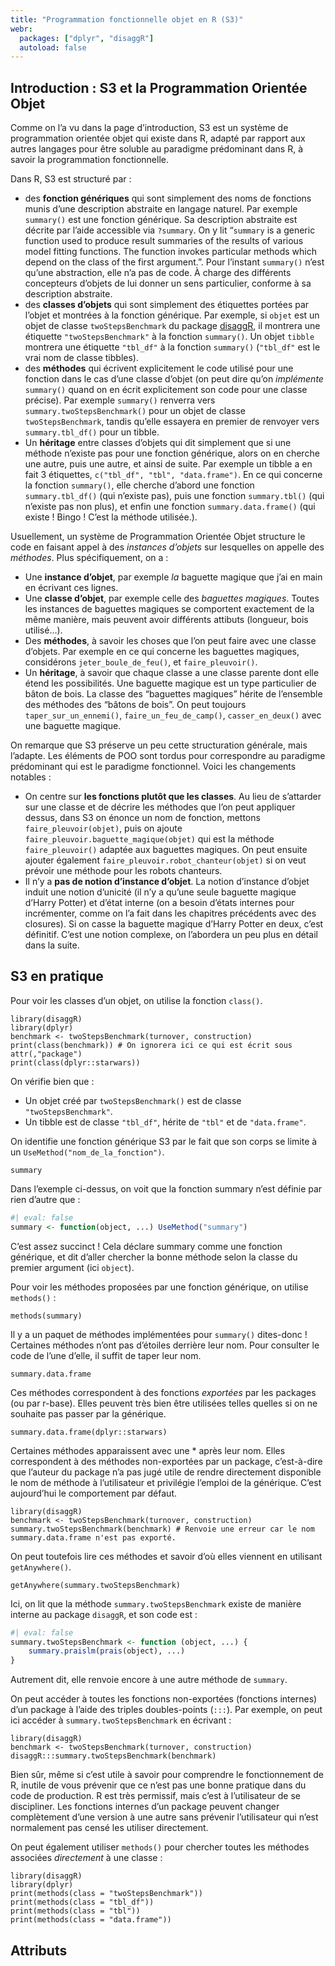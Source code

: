 ```yaml
---
title: "Programmation fonctionnelle objet en R (S3)"
webr:
  packages: ["dplyr", "disaggR"]
  autoload: false
---
```


## Introduction : S3 et la Programmation Orientée Objet

Comme on l'a vu dans la page d'introduction, S3 est un système de programmation orientée objet qui existe dans R, adapté par rapport aux autres langages pour être soluble au paradigme prédominant dans R, à savoir la programmation fonctionnelle.

Dans R, S3 est structuré par :

* des **fonction génériques** qui sont simplement des noms de fonctions munis d'une description abstraite en langage naturel. Par exemple `summary()` est une fonction générique. Sa description abstraite est décrite par l'aide accessible via `?summary`. On y lit "`summary` is a generic function used to produce result summaries of the results of various model fitting functions. The function invokes particular methods which depend on the class of the first argument.". Pour l'instant `summary()` n'est qu'une abstraction, elle n'a pas de code. À charge des différents concepteurs d'objets de lui donner un sens particulier, conforme à sa description abstraite.
* des **classes d'objets** qui sont simplement des étiquettes portées par l'objet et montrées à la fonction générique. Par exemple, si `objet` est un objet de classe `twoStepsBenchmark` du package [disaggR](https://github.com/InseeFr/disaggR), il montrera une étiquette `"twoStepsBenchmark"` à la fonction `summary()`. Un objet `tibble` montrera une étiquette `"tbl_df"` à la fonction `summary()` (`"tbl_df"` est le vrai nom de classe tibbles).
* des **méthodes** qui écrivent explicitement le code utilisé pour une fonction dans le cas d'une classe d'objet (on peut dire qu'on *implémente* `summary()` quand on en écrit explicitement son code pour une classe précise). Par exemple `summary()` renverra vers `summary.twoStepsBenchmark()` pour un objet de classe `twoStepsBenchmark`, tandis qu'elle essayera en premier de renvoyer vers `summary.tbl_df()` pour un tibble.
* Un **héritage** entre classes d'objets qui dit simplement que si une méthode n'existe pas pour une fonction générique, alors on en cherche une autre, puis une autre, et ainsi de suite. Par exemple un tibble a en fait 3 étiquettes, `c("tbl_df", "tbl", "data.frame")`. En ce qui concerne la fonction `summary()`, elle cherche d'abord une fonction `summary.tbl_df()` (qui n'existe pas), puis une fonction `summary.tbl()` (qui n'existe pas non plus), et enfin une fonction `summary.data.frame()` (qui existe ! Bingo ! C'est la méthode utilisée.).

Usuellement, un système de Programmation Orientée Objet structure le code en faisant appel à des *instances d'objets* sur lesquelles on appelle des *méthodes*. Plus spécifiquement, on a :

* Une **instance d'objet**, par exemple *la* baguette magique que j'ai en main en écrivant ces lignes.
* Une **classe d'objet**, par exemple celle des *baguettes magiques*. Toutes les instances de baguettes magiques se comportent exactement de la même manière, mais peuvent avoir différents attibuts (longueur, bois utilisé...).
* Des **méthodes**, à savoir les choses que l'on peut faire avec une classe d'objets. Par exemple en ce qui concerne les baguettes magiques, considérons `jeter_boule_de_feu()`, et `faire_pleuvoir()`.
* Un **héritage**, à savoir que chaque classe a une classe parente dont elle étend les possibilités. Une baguette magique est un type particulier de bâton de bois. La classe des "baguettes magiques" hérite de l'ensemble des méthodes des "bâtons de bois". On peut toujours `taper_sur_un_ennemi()`, `faire_un_feu_de_camp()`, `casser_en_deux()` avec une baguette magique.

On remarque que S3 préserve un peu cette structuration générale, mais l'adapte. Les éléments de POO sont tordus pour correspondre au paradigme prédominant qui est le paradigme fonctionnel. Voici les changements notables :

* On centre sur **les fonctions plutôt que les classes**. Au lieu de s'attarder sur une classe et de décrire les méthodes que l'on peut appliquer dessus, dans S3 on énonce un nom de fonction, mettons `faire_pleuvoir(objet)`, puis on ajoute `faire_pleuvoir.baguette_magique(objet)` qui est la méthode `faire_pleuvoir()` adaptée aux baguettes magiques. On peut ensuite ajouter également `faire_pleuvoir.robot_chanteur(objet)` si on veut prévoir une méthode pour les robots chanteurs.
* Il n'y a **pas de notion d'instance d'objet**. La notion d'instance d'objet induit une notion d'unicité (il n'y a qu'une seule baguette magique d'Harry Potter) et d'état interne (on a besoin d'états internes pour incrémenter, comme on l'a fait dans les chapitres précédents avec des closures). Si on casse la baguette magique d'Harry Potter en deux, c'est définitif. C'est une notion complexe, on l'abordera un peu plus en détail dans la suite.

## S3 en pratique

Pour voir les classes d'un objet, on utilise la fonction `class()`.

```webr-r
library(disaggR)
library(dplyr)
benchmark <- twoStepsBenchmark(turnover, construction)
print(class(benchmark)) # On ignorera ici ce qui est écrit sous attr(,"package")
print(class(dplyr::starwars))
```

On vérifie bien que :

* Un objet créé par `twoStepsBenchmark()` est de classe `"twoStepsBenchmark"`.
* Un tibble est de classe `"tbl_df"`, hérite de `"tbl"` et de `"data.frame"`.

On identifie une fonction générique S3 par le fait que son corps se limite à un `UseMethod("nom_de_la_fonction")`.

```webr-r
summary
```

Dans l'exemple ci-dessus, on voit que la fonction summary n'est définie par rien d'autre que :

```r
#| eval: false
summary <- function(object, ...) UseMethod("summary")
```

C'est assez succinct ! Cela déclare summary comme une fonction générique, et dit d'aller chercher la bonne méthode selon la classe du premier argument (ici `object`).

Pour voir les méthodes proposées par une fonction générique, on utilise `methods()` :

```webr-r
methods(summary)
```

Il y a un paquet de méthodes implémentées pour `summary()` dites-donc ! Certaines méthodes n'ont pas d'étoiles derrière leur nom. Pour consulter le code de l'une d'elle, il suffit de taper leur nom.

```webr-r
summary.data.frame
```

Ces méthodes correspondent à des fonctions *exportées* par les packages (ou par r-base). Elles peuvent très bien être utilisées telles quelles si on ne souhaite pas passer par la générique.

```webr-r
summary.data.frame(dplyr::starwars)
```

Certaines méthodes apparaissent avec une * après leur nom. Elles correspondent à des méthodes non-exportées par un package, c'est-à-dire que l'auteur du package n'a pas jugé utile de rendre directement disponible le nom de méthode à l'utilisateur et privilégie l'emploi de la générique. C'est aujourd'hui le comportement par défaut.

```web-r
library(disaggR)
benchmark <- twoStepsBenchmark(turnover, construction)
summary.twoStepsBenchmark(benchmark) # Renvoie une erreur car le nom summary.data.frame n'est pas exporté.
```

On peut toutefois lire ces méthodes et savoir d'où elles viennent en utilisant `getAnywhere()`.

```web-r
getAnywhere(summary.twoStepsBenchmark)
```

Ici, on lit que la méthode `summary.twoStepsBenchmark` existe de manière interne au package `disaggR`, et son code est :

```r
#| eval: false
summary.twoStepsBenchmark <- function (object, ...) {
    summary.praislm(prais(object), ...)
}
```

Autrement dit, elle renvoie encore à une autre méthode de `summary`.

::: callout-note

On peut accéder à toutes les fonctions non-exportées (fonctions internes) d'un package à l'aide des triples doubles-points (`:::`). Par exemple, on peut ici accéder à `summary.twoStepsBenchmark` en écrivant :

```webr-r
library(disaggR)
benchmark <- twoStepsBenchmark(turnover, construction)
disaggR:::summary.twoStepsBenchmark(benchmark)
```

Bien sûr, même si c'est utile à savoir pour comprendre le fonctionnement de R, inutile de vous prévenir que ce n'est pas une bonne pratique dans du code de production. R est très permissif, mais c'est à l'utilisateur de se discipliner. Les fonctions internes d'un package peuvent changer complètement d'une version à une autre sans prévenir l'utilisateur qui n'est normalement pas censé les utiliser directement.

:::

On peut également utiliser `methods()` pour chercher toutes les méthodes associées *directement* à une classe :

```webr-r
library(disaggR)
library(dplyr)
print(methods(class = "twoStepsBenchmark"))
print(methods(class = "tbl_df"))
print(methods(class = "tbl"))
print(methods(class = "data.frame"))
```

## Attributs